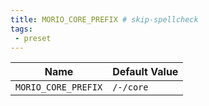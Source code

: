 ```yaml
---
title: MORIO_CORE_PREFIX # skip-spellcheck
tags:
 - preset
---
```





<!-- MORIO_AUTO_GENERATED_CONTENT_STARTS - Manual changes made below will be overwritten skip-spellcheck -->
| Name | Default Value |
|------|---------------|
| `MORIO_CORE_PREFIX` | `/-/core` |
<!-- MORIO_AUTO_GENERATED_CONTENT_ENDS - Manual changes made above will be overwritten skip-spellcheck -->
